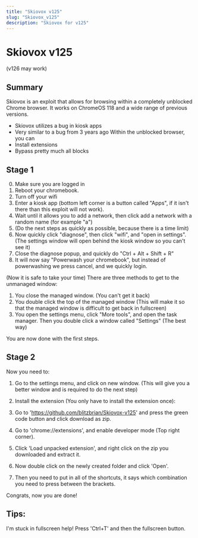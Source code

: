 ```yaml
---
title: "Skiovox v125"
slug: "Skiovox_v125"
description: "Skiovox for v125"
---
```


# Skiovox v125
(v126 may work)

## Summary
Skiovox is an exploit that allows for browsing within a completely unblocked Chrome
browser. It works on ChromeOS 118 and a wide range of previous versions.
- Skiovox utilizes a bug in kiosk apps
- Very similar to a bug from 3 years ago
Within the unblocked browser, you can
- Install extensions
- Bypass pretty much all blocks

## Stage 1
0. Make sure you are logged in
1. Reboot your chromebook.
2. Turn off your wifi
3. Enter a kiosk app (bottom left corner is a button called "Apps", if it isn't there than this exploit will not work).
4. Wait until it allows you to add a network, then click add a network with a random name (for example "a")
5. (Do the next steps as quickly as possible, because there is a time limit)
6. Now quickly click "diagnose", then click "wifi", and "open in settings". (The settings window will open behind the kiosk window so you can't see it)
7. Close the diagnose popup, and quickly do "Ctrl + Alt + Shift + R"
8. It will now say "Powerwash your chromebook", but instead of powerwashing we press cancel, and we quickly login.

(Now it is safe to take your time)
There are three methods to get to the unmanaged window:
1. You close the managed window. (You can't get it back)
2. You double click the top of the managed window (This will make it so that the managed window is difficult to get back in fullscreen)
3. You open the settings menu, click "More tools", and open the task manager. Then you double click a window called "Settings" (The best way)

You are now done with the first steps.

## Stage 2

Now you need to:
1. Go to the settings menu, and click on new window. (This will give you a better window and is required to do the next step)

2. Install the extension (You only have to install the extension once):
3. Go to 'https://github.com/blitzbrian/Skiovox-v125' and press the green code button and click download as zip.
4. Go to 'chrome://extensions', and enable developer mode (Top right corner).
5. Click 'Load unpacked extension', and right click on the zip you downloaded and extract it.
6. Now double click on the newly created folder and click 'Open'.
7. Then you need to put in all of the shortcuts, it says which combination you need to press between the brackets.

Congrats, now you are done! 

## Tips:
I'm stuck in fullscreen help!
Press 'Ctrl+T' and then the fullscreen button.
